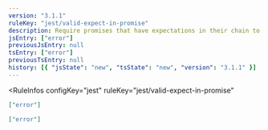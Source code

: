 ```yaml
---
version: "3.1.1"
ruleKey: "jest/valid-expect-in-promise"
description: Require promises that have expectations in their chain to be valid
jsEntry: ["error"]
previousJsEntry: null
tsEntry: ["error"]
previousTsEntry: null
history: [{ "jsState": "new", "tsState": "new", "version": "3.1.1" }]
---
```


<RuleInfos 
  configKey="jest" 
  ruleKey="jest/valid-expect-in-promise" 
>

```json
["error"]
```

```json
["error"]
```

</RuleInfos>
